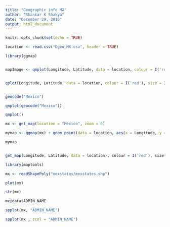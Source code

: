 ```yaml
---
title: "Geographic info MX"
author: "Shankar K Shakya"
date: "December 29, 2016"
output: html_document
---
```


```r
knitr::opts_chunk$set(echo = TRUE)
```


```r
location <- read.csv("Dgeo_MX.csv", header = TRUE)

library(ggmap)


mapImage <- qmplot(Longitude, Latitude, data = location, colour = I('red'), size = I(3), darken = .3)


qplot(Longitude, Latitude, data = location, colour = I('red'), size = I(3), darken = .3, geom = "")


geocode("Mexico")

qmplot(geocode("Mexico"))

qmplot()

mx <- get_map(location = "Mexico", zoom = 6)

mymap <- ggmap(mx) + geom_point(data = location, aes(x = Longitude, y = Latitude), size = 3, color = "red")

mymap


get_map(Longitude, Latitude, data = location), colour = I('red'), size = I(3), darken = .3, geom = "polygon"


```



```r
library(maptools)

mx <- readShapePoly("mexstates/mexstates.shp")

plot(mx)

str(mx)

mx@data$ADMIN_NAME

spplot(mx, "ADMIN_NAME")

spplot(mx , zcol = "ADMIN_NAME")





```






